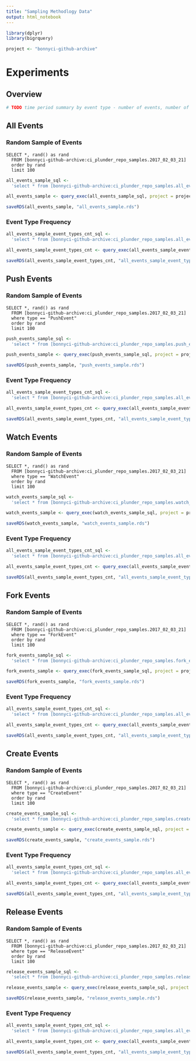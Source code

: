 ```yaml
---
title: "Sampling Methodlogy Data"
output: html_notebook
---
```


```r
library(dplyr)
library(bigrquery)

project <- "bonnyci-github-archive"
```

# Experiments

## Overview

```r
# TODO time period summary by event type - number of events, number of repos, number of actors, number of independent repos (not part of same user/org)
```


## All Events

### Random Sample of Events
```
SELECT *, rand() as rand
  FROM [bonnyci-github-archive:ci_plunder_repo_samples.2017_02_03_21]
  order by rand
  limit 100
```
```r
all_events_sample_sql <-
  'select * from [bonnyci-github-archive:ci_plunder_repo_samples.all_events_sample]'

all_events_sample <- query_exec(all_events_sample_sql, project = project)

saveRDS(all_events_sample, "all_events_sample.rds")

```

### Event Type Frequency

```r
all_events_sample_event_types_cnt_sql <-
  'select * from [bonnyci-github-archive:ci_plunder_repo_samples.all_events_sample_event_types_cnt]'

all_events_sample_event_types_cnt <- query_exec(all_events_sample_event_types_cnt_sql, project = project)

saveRDS(all_events_sample_event_types_cnt, "all_events_sample_event_types_cnt.rds")

```

## Push Events

### Random Sample of Events

```
SELECT *, rand() as rand
  FROM [bonnyci-github-archive:ci_plunder_repo_samples.2017_02_03_21]
  where type == "PushEvent"
  order by rand
  limit 100
```

```r
push_events_sample_sql <-
  'select * from [bonnyci-github-archive:ci_plunder_repo_samples.push_events_sample]'

push_events_sample <- query_exec(push_events_sample_sql, project = project)

saveRDS(push_events_sample, "push_events_sample.rds")

```

### Event Type Frequency

```r
all_events_sample_event_types_cnt_sql <-
  'select * from [bonnyci-github-archive:ci_plunder_repo_samples.all_events_sample_event_types_cnt]'

all_events_sample_event_types_cnt <- query_exec(all_events_sample_event_types_cnt_sql, project = project)

saveRDS(all_events_sample_event_types_cnt, "all_events_sample_event_types_cnt.rds")

```

## Watch Events

### Random Sample of Events

```
SELECT *, rand() as rand
  FROM [bonnyci-github-archive:ci_plunder_repo_samples.2017_02_03_21]
  where type == "WatchEvent"
  order by rand
  limit 100
```
```r
watch_events_sample_sql <-
  'select * from [bonnyci-github-archive:ci_plunder_repo_samples.watch_events_sample]'

watch_events_sample <- query_exec(watch_events_sample_sql, project = project)

saveRDS(watch_events_sample, "watch_events_sample.rds")

```

### Event Type Frequency

```r
all_events_sample_event_types_cnt_sql <-
  'select * from [bonnyci-github-archive:ci_plunder_repo_samples.all_events_sample_event_types_cnt]'

all_events_sample_event_types_cnt <- query_exec(all_events_sample_event_types_cnt_sql, project = project)

saveRDS(all_events_sample_event_types_cnt, "all_events_sample_event_types_cnt.rds")

```

## Fork Events

### Random Sample of Events
```
SELECT *, rand() as rand
  FROM [bonnyci-github-archive:ci_plunder_repo_samples.2017_02_03_21]
  where type == "ForkEvent"
  order by rand
  limit 100
```
```r
fork_events_sample_sql <-
  'select * from [bonnyci-github-archive:ci_plunder_repo_samples.fork_events_sample]'

fork_events_sample <- query_exec(fork_events_sample_sql, project = project)

saveRDS(fork_events_sample, "fork_events_sample.rds")

```

### Event Type Frequency

```r
all_events_sample_event_types_cnt_sql <-
  'select * from [bonnyci-github-archive:ci_plunder_repo_samples.all_events_sample_event_types_cnt]'

all_events_sample_event_types_cnt <- query_exec(all_events_sample_event_types_cnt_sql, project = project)

saveRDS(all_events_sample_event_types_cnt, "all_events_sample_event_types_cnt.rds")

```

## Create Events

### Random Sample of Events

```
SELECT *, rand() as rand
  FROM [bonnyci-github-archive:ci_plunder_repo_samples.2017_02_03_21]
  where type == "CreateEvent"
  order by rand
  limit 100
```

```r
create_events_sample_sql <-
  'select * from [bonnyci-github-archive:ci_plunder_repo_samples.create_events_sample]'

create_events_sample <- query_exec(create_events_sample_sql, project = project)

saveRDS(create_events_sample, "create_events_sample.rds")

```

### Event Type Frequency

```r
all_events_sample_event_types_cnt_sql <-
  'select * from [bonnyci-github-archive:ci_plunder_repo_samples.all_events_sample_event_types_cnt]'

all_events_sample_event_types_cnt <- query_exec(all_events_sample_event_types_cnt_sql, project = project)

saveRDS(all_events_sample_event_types_cnt, "all_events_sample_event_types_cnt.rds")

```

## Release Events

### Random Sample of Events

```
SELECT *, rand() as rand
  FROM [bonnyci-github-archive:ci_plunder_repo_samples.2017_02_03_21]
  where type == "ReleaseEvent"
  order by rand
  limit 100
```
```r
release_events_sample_sql <-
  'select * from [bonnyci-github-archive:ci_plunder_repo_samples.release_events_sample]'

release_events_sample <- query_exec(release_events_sample_sql, project = project)

saveRDS(release_events_sample, "release_events_sample.rds")

```

### Event Type Frequency

```r
all_events_sample_event_types_cnt_sql <-
  'select * from [bonnyci-github-archive:ci_plunder_repo_samples.all_events_sample_event_types_cnt]'

all_events_sample_event_types_cnt <- query_exec(all_events_sample_event_types_cnt_sql, project = project)

saveRDS(all_events_sample_event_types_cnt, "all_events_sample_event_types_cnt.rds")

```

